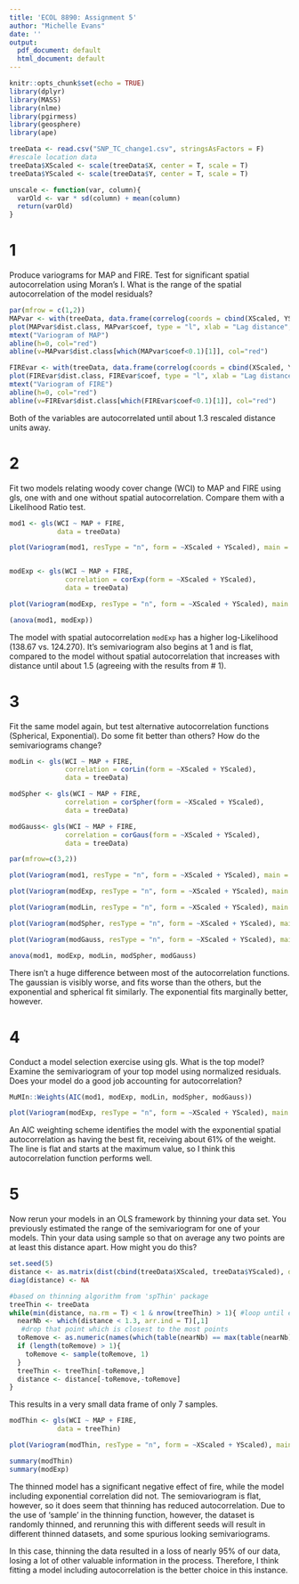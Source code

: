 ```yaml
---
title: 'ECOL 8890: Assignment 5'
author: "Michelle Evans"
date: ''
output:
  pdf_document: default
  html_document: default
---
```


```r
knitr::opts_chunk$set(echo = TRUE)
library(dplyr)
library(MASS)
library(nlme)
library(pgirmess)
library(geosphere)
library(ape)
```


```r
treeData <- read.csv("SNP_TC_change1.csv", stringsAsFactors = F)
#rescale location data
treeData$XScaled <- scale(treeData$X, center = T, scale = T)
treeData$YScaled <- scale(treeData$Y, center = T, scale = T)
```

```r
unscale <- function(var, column){
  varOld <- var * sd(column) + mean(column)
  return(varOld)
}
```


# 1

Produce variograms for MAP and FIRE. Test for significant spatial autocorrelation using Moran’s I. What is the range of the spatial autocorrelation of the model residuals?

```r
par(mfrow = c(1,2))
MAPvar <- with(treeData, data.frame(correlog(coords = cbind(XScaled, YScaled), z = MAP, method = "Moran")))
plot(MAPvar$dist.class, MAPvar$coef, type = "l", xlab = "Lag distance", ylab = "Moran I")
mtext("Variogram of MAP")
abline(h=0, col="red")
abline(v=MAPvar$dist.class[which(MAPvar$coef<0.1)[1]], col="red")

FIREvar <- with(treeData, data.frame(correlog(coords = cbind(XScaled, YScaled), z = FIRE, method = "Moran")))
plot(FIREvar$dist.class, FIREvar$coef, type = "l", xlab = "Lag distance", ylab = "Moran I")
mtext("Variogram of FIRE")
abline(h=0, col="red")
abline(v=FIREvar$dist.class[which(FIREvar$coef<0.1)[1]], col="red")
```

Both of the variables are autocorrelated until about 1.3 rescaled distance units away.

# 2

Fit two models relating woody cover change (WCI) to MAP and FIRE using gls, one with and one without spatial autocorrelation. Compare them with a Likelihood Ratio test.

```r
mod1 <- gls(WCI ~ MAP + FIRE,
            data = treeData)

plot(Variogram(mod1, resType = "n", form = ~XScaled + YScaled), main = "No Autocorrelation")


modExp <- gls(WCI ~ MAP + FIRE,
              correlation = corExp(form = ~XScaled + YScaled),
              data = treeData)

plot(Variogram(modExp, resType = "n", form = ~XScaled + YScaled), main = "Exponential")

(anova(mod1, modExp))
```

The model with spatial autocorrelation `modExp` has a higher log-Likelihood (138.67 vs. 124.270). It's semivariogram also begins at 1 and is flat, compared to the model without spatial autocorrelation that increases with distance until about 1.5 (agreeing with the results from # 1).

# 3

Fit the same model again, but test alternative autocorrelation functions (Spherical, Exponential). Do some fit better than others? How do the semivariograms change?

```r
modLin <- gls(WCI ~ MAP + FIRE,
              correlation = corLin(form = ~XScaled + YScaled),
              data = treeData)

modSpher <- gls(WCI ~ MAP + FIRE,
              correlation = corSpher(form = ~XScaled + YScaled),
              data = treeData)

modGauss<- gls(WCI ~ MAP + FIRE,
              correlation = corGaus(form = ~XScaled + YScaled),
              data = treeData)

```

```r
par(mfrow=c(3,2))

plot(Variogram(mod1, resType = "n", form = ~XScaled + YScaled), main = "No Autocorrelation")

plot(Variogram(modExp, resType = "n", form = ~XScaled + YScaled), main = "Exponential")

plot(Variogram(modLin, resType = "n", form = ~XScaled + YScaled), main = "Linear")

plot(Variogram(modSpher, resType = "n", form = ~XScaled + YScaled), main = "Spherical")

plot(Variogram(modGauss, resType = "n", form = ~XScaled + YScaled), main = "Gaussian")

```

```r
anova(mod1, modExp, modLin, modSpher, modGauss)
```

There isn't a huge difference between most of the autocorrelation functions. The gaussian is visibly worse, and fits worse than the others, but the exponential and spherical fit similarly. The exponential fits marginally better, however.

# 4 

Conduct a model selection exercise using gls. What is the top model? Examine the semivariogram of your top model using normalized residuals. Does your model do a good job accounting for autocorrelation?

```r
MuMIn::Weights(AIC(mod1, modExp, modLin, modSpher, modGauss))

plot(Variogram(modExp, resType = "n", form = ~XScaled + YScaled), main = "Exponential")
```

An AIC weighting scheme identifies the model with the exponential spatial autocorrelation as having the best fit, receiving about 61% of the weight. The line is flat and starts at the maximum value, so I think this autocorrelation function performs well.

# 5

Now rerun your models in an OLS framework by thinning your data set. You previously estimated the range of the semivariogram for one of your models. Thin your data using sample so that on average any two points are at least this distance apart. How might you do this?

```r
set.seed(5)
distance <- as.matrix(dist(cbind(treeData$XScaled, treeData$YScaled), diag = T))
diag(distance) <- NA

#based on thinning algorithm from 'spThin' package
treeThin <- treeData
while(min(distance, na.rm = T) < 1 & nrow(treeThin) > 1){ #loop until each one is gone
  nearNb <- which(distance < 1.3, arr.ind = T)[,1]
   #drop that point which is closest to the most points
  toRemove <- as.numeric(names(which(table(nearNb) == max(table(nearNb)))))
  if (length(toRemove) > 1){
    toRemove <- sample(toRemove, 1)
  }
  treeThin <- treeThin[-toRemove,]
  distance <- distance[-toRemove,-toRemove]
}  
```

This results in a very small data frame of only 7 samples.

```r
modThin <- gls(WCI ~ MAP + FIRE,
            data = treeThin)

plot(Variogram(modThin, resType = "n", form = ~XScaled + YScaled), main = "Thinned Model")

summary(modThin)
summary(modExp)
```

The thinned model has a significant negative effect of fire, while the model including exponential correlation did not. The semiovariogram is flat, however, so it does seem that thinning has reduced autocorrelation.  Due to the use of 'sample' in the thinning function, however, the dataset is randomly thinned, and rerunning this with different seeds will result in different thinned datasets, and some spurious looking semivariograms.

In this case, thinning the data resulted in a loss of nearly 95% of our data, losing a lot of other valuable information in the process. Therefore, I think fitting a model including autocorrelation is the better choice in this instance.